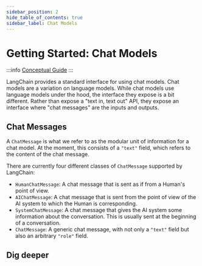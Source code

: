 ```yaml
---
sidebar_position: 2
hide_table_of_contents: true
sidebar_label: Chat Models
---
```



# Getting Started: Chat Models

:::info
[Conceptual Guide](https://python.langchain.com/docs/modules/model_io/chat)
:::

LangChain provides a standard interface for using chat models. Chat models are a variation on language models.
While chat models use language models under the hood, the interface they expose is a bit different.
Rather than expose a "text in, text out" API, they expose an interface where "chat messages" are the inputs and outputs.

## Chat Messages

A `ChatMessage` is what we refer to as the modular unit of information for a chat model.
At the moment, this consists of a `"text"` field, which refers to the content of the chat message.

There are currently four different classes of `ChatMessage` supported by LangChain:

- `HumanChatMessage`: A chat message that is sent as if from a Human's point of view.
- `AIChatMessage`: A chat message that is sent from the point of view of the AI system to which the Human is corresponding.
- `SystemChatMessage`: A chat message that gives the AI system some information about the conversation. This is usually sent at the beginning of a conversation.
- `ChatMessage`: A generic chat message, with not only a `"text"` field but also an arbitrary `"role"` field.


## Dig deeper

<DocCardList />
